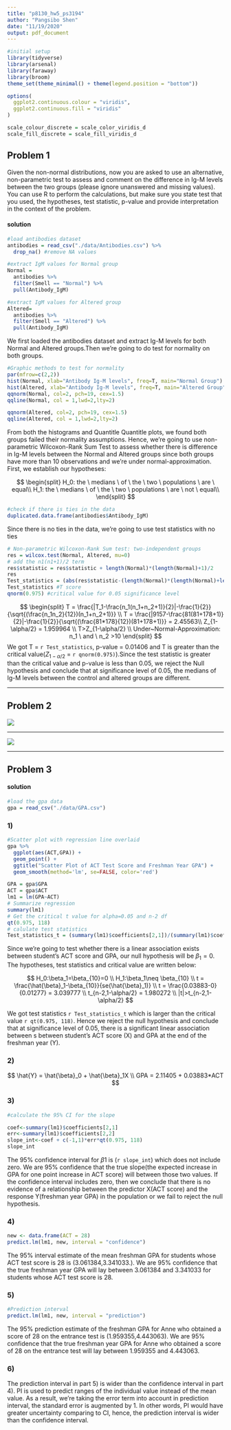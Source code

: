 ```yaml
---
title: "p8130_hw5_ps3194"
author: "Pangsibo Shen"
date: "11/19/2020"
output: pdf_document
---
```


```r
#initial setup
library(tidyverse)
library(arsenal)
library(faraway)
library(broom)
theme_set(theme_minimal() + theme(legend.position = "bottom"))

options(
  ggplot2.continuous.colour = "viridis",
  ggplot2.continuous.fill = "viridis"
)

scale_colour_discrete = scale_color_viridis_d
scale_fill_discrete = scale_fill_viridis_d
```

## Problem 1

Given the non-normal distributions, now you are asked to use an alternative, non-parametric test
to assess and comment on the difference in Ig-M levels between the two groups (please ignore
unanswered and missing values). You can use R to perform the calculations, but make sure you
state test that you used, the hypotheses, test statistic, p-value and provide interpretation in the
context of the problem.

#### solution

```r
#load antibodies dataset
antibodies = read_csv("./data/Antibodies.csv") %>%
  drop_na() #remove NA values

#extract IgM values for Normal group
Normal = 
  antibodies %>%
  filter(Smell == "Normal") %>%
  pull(Antibody_IgM)

#extract IgM values for Altered group
Altered=
  antibodies %>%
  filter(Smell == "Altered") %>%
  pull(Antibody_IgM)
```

We first loaded the antibodies dataset and extract Ig-M levels for both Normal and Altered groups.Then we're going to do test for normality on both groups.

```r
#Graphic methods to test for normality
par(mfrow=c(2,2))
hist(Normal, xlab="Antibody Ig-M levels", freq=T, main="Normal Group")
hist(Altered, xlab="Antibody Ig-M levels", freq=T, main="Altered Group")
qqnorm(Normal, col=2, pch=19, cex=1.5)
qqline(Normal, col = 1,lwd=2,lty=2)

qqnorm(Altered, col=2, pch=19, cex=1.5)
qqline(Altered, col = 1,lwd=2,lty=2)
```

From both the histograms and Quantitle Quantitle plots, we found both groups failed their normality assumptions. Hence, we're going to use non-parametric Wilcoxon-Rank Sum Test to assess whether there is difference in Ig-M levels between the Normal and Altered groups since both groups have more than 10 observations and we're under normal-approximation. First, we establish our hypotheses:


$$
\begin{split}
H_0: the \ medians \ of \ the \ two \ populations \ are \ equal\\
H_1: the \ medians \ of \ the \ two \ populations \ are \ not \ equal\\
\end{split}
$$

```r
#check if there is ties in the data
duplicated.data.frame(antibodies$Antibody_IgM)
```

Since there is no ties in the data, we're going to use test statistics with no ties

```r
# Non-parametric Wilcoxon-Rank Sum test: two-independent groups
res = wilcox.test(Normal, Altered, mu=0)
# add the n1(n1+1)/2 term
res$statistic = res$statistic + length(Normal)*(length(Normal)+1)/2
res
Test_statistics = (abs(res$statistic-(length(Normal)*(length(Normal)+length(Altered)+1))/2)-0.5)/sqrt(((length(Normal)*length(Altered))/12)*(length(Normal)+length(Altered)+1))
Test_statistics #T score
qnorm(0.975) #critical value for 0.05 significance level
```

$$
\begin{split}
T = \frac{|T_1-\frac{n_1(n_1+n_2+1)}{2}|-\frac{1}{2}}{\sqrt{(\frac{n_1n_2}{12})(n_1+n_2+1)}} \\
T = \frac{|9157-\frac{81(81+178+1)}{2}|-\frac{1}{2}}{\sqrt{(\frac{81*178}{12})(81+178+1)}} = 2.45563\\
Z_{1-\alpha/2} = 1.959964 \\
T>Z_{1-\alpha/2} \\
Under~Normal-Approximation: n_1 \ and \  n_2 >10
\end{split}
$$
We got T = `r Test_statistics`, p-value = 0.01406 and T is greater than the critical value($Z_{1-\alpha/2}$ = `r qnorm(0.975)`).Since the test statistic is greater than the critical value and p-value is less than 0.05, we reject the Null hypothesis and conclude that at significance level of 0.05, the medians of Ig-M levels between the control and altered groups are different. 

-------------------

## Problem 2

 ![](data/HW5_p2_part1.jpg)
 
 
 
 -----------------------------
 
 
  ![](data/HW5_p2_part2.jpg)

-----------------

## Problem 3

#### solution

```r
#load the gpa data
gpa = read_csv("./data/GPA.csv")
```

### 1)

```r
#Scatter plot with regression line overlaid  
gpa %>%
  ggplot(aes(ACT,GPA)) +
  geom_point() +
  ggtitle("Scatter Plot of ACT Test Score and Freshman Year GPA") +
  geom_smooth(method='lm', se=FALSE, color='red')
```
```r
GPA = gpa$GPA
ACT = gpa$ACT
lm1 = lm(GPA~ACT)
# Summarize regression
summary(lm1)
# Get the critical t value for alpha=0.05 and n-2 df
qt(0.975, 118)
# calulate test statistics 
Test_statistics_t = (summary(lm1)$coefficients[2,1])/(summary(lm1)$coefficients[2,2])
```

Since we're going to test whether there is a linear association exists between student’s ACT
score and GPA,  our null hypothesis will be $\beta_1 = 0$. The hypotheses, test statistics and critical value are written below:

$$
H_0:\beta_1=\beta_{10}=0 \\
H_1:\beta_1\neq \beta_{10} \\
t = \frac{\hat{\beta}_1-\beta_{10}}{se(\hat{\beta}_1)} \\
t = \frac{0.03883-0}{0.01277} = 3.039777 \\
t_{n-2,1-\alpha/2} = 1.980272 \\
|t|>t_{n-2,1-\alpha/2}
$$

We got test statistics `r Test_statistics_t` which is larger than the critical value `r qt(0.975, 118)`. Hence we reject the null hypothesis and conclude that at significance level of 0.05, there is a significant linear association between s between student’s ACT score (X) and GPA at the end of the freshman year (Y). 

### 2)

$$
\hat{Y} = \hat{\beta}_0 + \hat{\beta}_1X \\
GPA = 2.11405 + 0.03883*ACT
$$

### 3)

```r
#calculate the 95% CI for the slope

coef<-summary(lm1)$coefficients[2,1] 
err<-summary(lm1)$coefficients[2,2] 
slope_int<-coef + c(-1,1)*err*qt(0.975, 118)
slope_int
```
The 95% confidence interval for $\beta1$ is (`r slope_int`) which does not include zero. We are 95% confidence that the true slope(the expected increase in GPA for one point increase in ACT score) will between those two values. If the confidence interval includes zero, then we conclude that there is no evidence of a relationship between the predictor X(ACT score) and the response Y(freshman year GPA) in the population or we fail to reject the null hypothesis.

### 4)

```r
new <- data.frame(ACT = 28)
predict.lm(lm1, new, interval = "confidence")
```
The 95% interval estimate of the mean freshman GPA for students whose ACT test score is 28 is (3.061384,3.341033.). We are 95% confidence that the true freshman year GPA will lay between 3.061384 and 3.341033 for students whose ACT test score is 28. 

### 5)

```r
#Prediction interval
predict.lm(lm1, new, interval = "prediction")
```
The 95% prediction estimate of the freshman GPA for Anne who obtained a score of 28 on the entrance test is (1.959355,4.443063). We are 95% confidence that the true freshman year GPA for Anne who obtained a score of 28 on the entrance test will lay between 1.959355 and 4.443063.

### 6)

The prediction interval in part 5) is wider than the confidence interval in part 4). PI is used to predict ranges of the individual value instead of the mean value. As a result, we're taking the error term into account in prediction interval, the standard error is augmented by 1. In other words, PI would have greater uncertainty comparing to CI, hence, the prediction interval is wider than the confidence interval. 